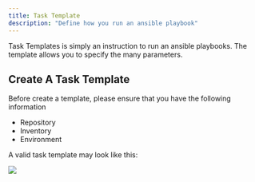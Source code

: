 ```yaml
---
title: Task Template
description: "Define how you run an ansible playbook"
---
```


Task Templates is simply an instruction to run an ansible playbooks. The template allows you to specify the many parameters.




## Create A Task Template

Before create a template, please ensure that you have the following information

* Repository
* Inventory
* Environment

A valid task template may look like this:
<Frame>
  <img src="/images/create-task.png" />
</Frame>